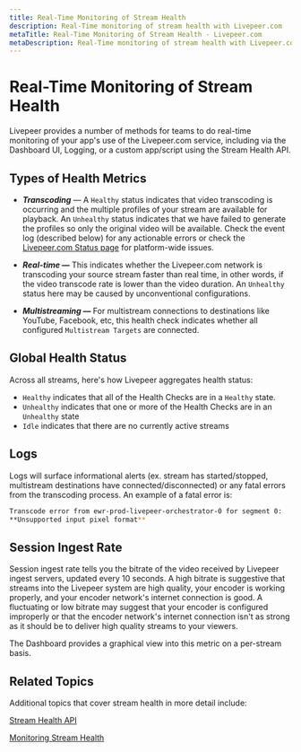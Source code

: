 ```yaml
---
title: Real-Time Monitoring of Stream Health
description: Real-Time monitoring of stream health with Livepeer.com
metaTitle: Real-Time Monitoring of Stream Health - Livepeer.com
metaDescription: Real-Time monitoring of stream health with Livepeer.com
---
```


# Real-Time Monitoring of Stream Health

Livepeer provides a number of methods for teams to do real-time monitoring of
your app's use of the Livepeer.com service, including via the Dashboard UI,
Logging, or a custom app/script using the Stream Health API.

## Types of Health Metrics

- **_Transcoding_** — A `Healthy` status indicates that video transcoding is
  occurring and the multiple profiles of your stream are available for playback.
  An `Unhealthy` status indicates that we have failed to generate the profiles
  so only the original video will be available. Check the event log (described
  below) for any actionable errors or check the
  [Livepeer.com Status page](https://livepeer.statuspage.io/) for platform-wide
  issues.

- **_Real-time —_** This indicates whether the Livepeer.com network is
  transcoding your source stream faster than real time, in other words, if the
  video transcode rate is lower than the video duration. An `Unhealthy` status
  here may be caused by unconventional configurations.

- **_Multistreaming —_** For multistream connections to destinations like
  YouTube, Facebook, etc, this health check indicates whether all configured
  `Multistream Targets` are connected.

## Global Health Status

Across all streams, here's how Livepeer aggregates health status:

- `Healthy` indicates that all of the Health Checks are in a `Healthy` state.
- `Unhealthy` indicates that one or more of the Health Checks are in an
  `Unhealthy` state
- `Idle` indicates that there are no currently active streams

## Logs

Logs will surface informational alerts (ex. stream has started/stopped,
multistream destinations have connected/disconnected) or any fatal errors from
the transcoding process. An example of a fatal error is:

```bash
Transcode error from ewr-prod-livepeer-orchestrator-0 for segment 0:
**Unsupported input pixel format**
```

## Session Ingest Rate

Session ingest rate tells you the bitrate of the video received by Livepeer
ingest servers, updated every 10 seconds. A high bitrate is suggestive that
streams into the Livepeer system are high quality, your encoder is working
properly, and your encoder network's internet connection is good. A fluctuating
or low bitrate may suggest that your encoder is configured improperly or that
the encoder network's internet connection isn't as strong as it should be to
deliver high quality streams to your viewers.

The Dashboard provides a graphical view into this metric on a per-stream basis.

## Related Topics

Additional topics that cover stream health in more detail include:

[Stream Health API](../developing-a-production-app/stream-health)

[Monitoring Stream Health](../managing-livepeer-after-going-live/stream-health)
